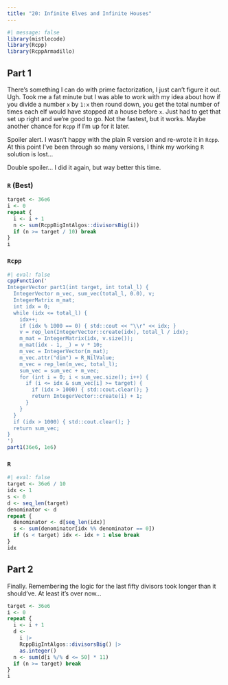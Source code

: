 ```yaml
---
title: "20: Infinite Elves and Infinite Houses"
---
```


```r
#| message: false
library(mistlecode)
library(Rcpp)
library(RcppArmadillo)
```

## Part 1

There's something I can do with prime factorization, I just can't figure it out. Ugh. Took me a fat minute but I was able to work with my idea about how if you divide a number `x` by `1:x` then round down, you get the total number of times each elf would have stopped at a house before `x`. Just had to get that set up right and we're good to go. Not the fastest, but it works. Maybe another chance for `Rcpp` if I'm up for it later.

Spoiler alert. I wasn't happy with the plain R version and re-wrote it in `Rcpp`. At this point I've been through so many versions, I think my working `R` solution is lost...

Double spoiler... I did it again, but way better this time.

::: {.panel-tabset}

### `R` (Best)

```r
target <- 36e6
i <- 0
repeat {
  i <- i + 1
  n <- sum(RcppBigIntAlgos::divisorsBig(i))
  if (n >= target / 10) break
}
i
```


### `Rcpp`

```r
#| eval: false
cppFunction('
IntegerVector part1(int target, int total_l) {
  IntegerVector m_vec, sum_vec(total_l, 0.0), v;
  IntegerMatrix m_mat;
  int idx = 0;
  while (idx <= total_l) {
    idx++;
    if (idx % 1000 == 0) { std::cout << "\\r" << idx; }
    v = rep_len(IntegerVector::create(idx), total_l / idx);
    m_mat = IntegerMatrix(idx, v.size());
    m_mat(idx - 1, _) = v * 10;
    m_vec = IntegerVector(m_mat);
    m_vec.attr("dim") = R_NilValue;
    m_vec = rep_len(m_vec, total_l);
    sum_vec = sum_vec + m_vec;
    for (int i = 0; i < sum_vec.size(); i++) {
      if (i <= idx & sum_vec[i] >= target) {
        if (idx > 1000) { std::cout.clear(); }
        return IntegerVector::create(i) + 1;
      }
    }
  }
  if (idx > 1000) { std::cout.clear(); }
  return sum_vec;
}
')
part1(36e6, 1e6)
```

### `R`

```r
#| eval: false
target <- 36e6 / 10
idx <- 1
s <- 0
d <- seq_len(target)
denominator <- d
repeat {
  denominator <- d[seq_len(idx)]
  s <- sum(denominator[idx %% denominator == 0])
  if (s < target) idx <- idx + 1 else break
}
idx
```

:::

## Part 2

Finally. Remembering the logic for the last fifty divisors took longer than it should've. At least it's over now...

```r
target <- 36e6
i <- 0
repeat {
  i <- i + 1
  d <- 
    i |>
    RcppBigIntAlgos::divisorsBig() |>
    as.integer()
  n <- sum(d[i %/% d <= 50] * 11)
  if (n >= target) break
}
i
```

